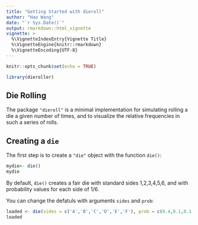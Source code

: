 ```yaml
---
title: "Getting Started with dieroll"
author: "Hao Wang"
date: "`r Sys.Date()`"
output: rmarkdown::html_vignette
vignette: >
  %\VignetteIndexEntry{Vignette Title}
  %\VignetteEngine{knitr::rmarkdown}
  %\VignetteEncoding{UTF-8}
---
```


```r
knitr::opts_chunk$set(echo = TRUE)
```


```r
library(dieroller)
```

## Die Rolling

The package `"dieroll"` is a minimal implementation for simulating rolling
a die a given number of times, and to visualize the relative frequencies
in such a series of rolls.


## Creating a `die`

The first step is to create a `"die"` object with the function `die()`:

```r
mydie<- die()
mydie
```

By default, `die()` creates a fair die with standard sides 1,2,3,4,5,6, and with probability values for each side of 1/6.

You can change the defatuls with arguments `sides` and `prob`:

```r
loaded <- die(sides = c('A','B','C','D','E','F'), prob = c(0.4,0.1,0.1,0.1,0.1,0.2))
loaded
```
